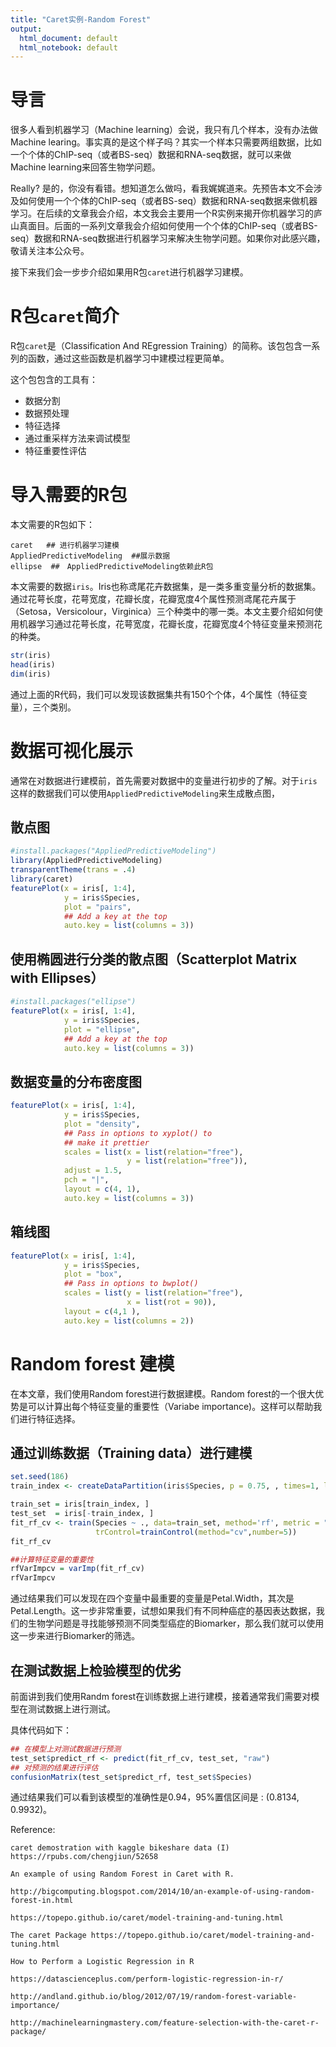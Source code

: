 ```yaml
---
title: "Caret实例-Random Forest"
output:
  html_document: default
  html_notebook: default
---
```


# 导言

很多人看到机器学习（Machine learning）会说，我只有几个样本，没有办法做Machine learing。事实真的是这个样子吗？其实一个样本只需要两组数据，比如一个个体的ChIP-seq（或者BS-seq）数据和RNA-seq数据，就可以来做Machine learning来回答生物学问题。

Really? 是的，你没有看错。想知道怎么做吗，看我娓娓道来。先预告本文不会涉及如何使用一个个体的ChIP-seq（或者BS-seq）数据和RNA-seq数据来做机器学习。在后续的文章我会介绍，本文我会主要用一个R实例来揭开你机器学习的庐山真面目。后面的一系列文章我会介绍如何使用一个个体的ChIP-seq（或者BS-seq）数据和RNA-seq数据进行机器学习来解决生物学问题。如果你对此感兴趣，敬请关注本公众号。

接下来我们会一步步介绍如果用R包`caret`进行机器学习建模。

# R包`caret`简介

R包`caret`是（Classification And REgression Training）的简称。该包包含一系列的函数，通过这些函数是机器学习中建模过程更简单。

这个包包含的工具有：

* 数据分割
* 数据预处理
* 特征选择
* 通过重采样方法来调试模型
* 特征重要性评估

# 导入需要的R包

本文需要的R包如下：

```
caret   ## 进行机器学习建模
AppliedPredictiveModeling  ##展示数据
ellipse  ##　AppliedPredictiveModeling依赖此R包
```

本文需要的数据`iris`。Iris也称鸢尾花卉数据集，是一类多重变量分析的数据集。通过花萼长度，花萼宽度，花瓣长度，花瓣宽度4个属性预测鸢尾花卉属于（Setosa，Versicolour，Virginica）三个种类中的哪一类。本文主要介绍如何使用机器学习通过花萼长度，花萼宽度，花瓣长度，花瓣宽度4个特征变量来预测花的种类。

```r
str(iris)
head(iris)
dim(iris)
```

通过上面的R代码，我们可以发现该数据集共有150个个体，4个属性（特征变量），三个类别。

# 数据可视化展示

通常在对数据进行建模前，首先需要对数据中的变量进行初步的了解。对于`iris`这样的数据我们可以使用`AppliedPredictiveModeling`来生成散点图，

## 散点图

```r
#install.packages("AppliedPredictiveModeling")
library(AppliedPredictiveModeling)
transparentTheme(trans = .4)
library(caret)
featurePlot(x = iris[, 1:4], 
            y = iris$Species, 
            plot = "pairs",
            ## Add a key at the top
            auto.key = list(columns = 3))
```

## 使用椭圆进行分类的散点图（Scatterplot Matrix with Ellipses）

```r
#install.packages("ellipse")
featurePlot(x = iris[, 1:4], 
            y = iris$Species, 
            plot = "ellipse",
            ## Add a key at the top
            auto.key = list(columns = 3))
```

## 数据变量的分布密度图

```r
featurePlot(x = iris[, 1:4], 
            y = iris$Species,
            plot = "density", 
            ## Pass in options to xyplot() to 
            ## make it prettier
            scales = list(x = list(relation="free"), 
                          y = list(relation="free")), 
            adjust = 1.5, 
            pch = "|", 
            layout = c(4, 1), 
            auto.key = list(columns = 3))
```

## 箱线图

```r
featurePlot(x = iris[, 1:4], 
            y = iris$Species, 
            plot = "box", 
            ## Pass in options to bwplot() 
            scales = list(y = list(relation="free"),
                          x = list(rot = 90)),  
            layout = c(4,1 ), 
            auto.key = list(columns = 2))
```
 
 
# Random forest 建模

在本文章，我们使用Random forest进行数据建模。Random forest的一个很大优势是可以计算出每个特征变量的重要性（Variabe importance)。这样可以帮助我们进行特征选择。

## 通过训练数据（Training data）进行建模


```r
set.seed(186)
train_index <- createDataPartition(iris$Species, p = 0.75, , times=1, list = FALSE)

train_set = iris[train_index, ]
test_set  = iris[-train_index, ]
fit_rf_cv <- train(Species ~ ., data=train_set, method='rf', metric = "Accuracy",
                   trControl=trainControl(method="cv",number=5)) 
fit_rf_cv

##计算特征变量的重要性
rfVarImpcv = varImp(fit_rf_cv)
rfVarImpcv
```

通过结果我们可以发现在四个变量中最重要的变量是Petal.Width，其次是Petal.Length。这一步非常重要，试想如果我们有不同种癌症的基因表达数据，我们的生物学问题是寻找能够预测不同类型癌症的Biomarker，那么我们就可以使用这一步来进行Biomarker的筛选。

## 在测试数据上检验模型的优劣

前面讲到我们使用Randm forest在训练数据上进行建模，接着通常我们需要对模型在测试数据上进行测试。

具体代码如下：

```r
## 在模型上对测试数据进行预测
test_set$predict_rf <- predict(fit_rf_cv, test_set, "raw")
## 对预测的结果进行评估
confusionMatrix(test_set$predict_rf, test_set$Species)
```

通过结果我们可以看到该模型的准确性是0.94，95%置信区间是 : (0.8134, 0.9932)。

Reference:

```
caret demostration with kaggle bikeshare data (I)
https://rpubs.com/chengjiun/52658

An example of using Random Forest in Caret with R.

http://bigcomputing.blogspot.com/2014/10/an-example-of-using-random-forest-in.html

https://topepo.github.io/caret/model-training-and-tuning.html

The caret Package https://topepo.github.io/caret/model-training-and-tuning.html

How to Perform a Logistic Regression in R

https://datascienceplus.com/perform-logistic-regression-in-r/

http://andland.github.io/blog/2012/07/19/random-forest-variable-importance/

http://machinelearningmastery.com/feature-selection-with-the-caret-r-package/

```